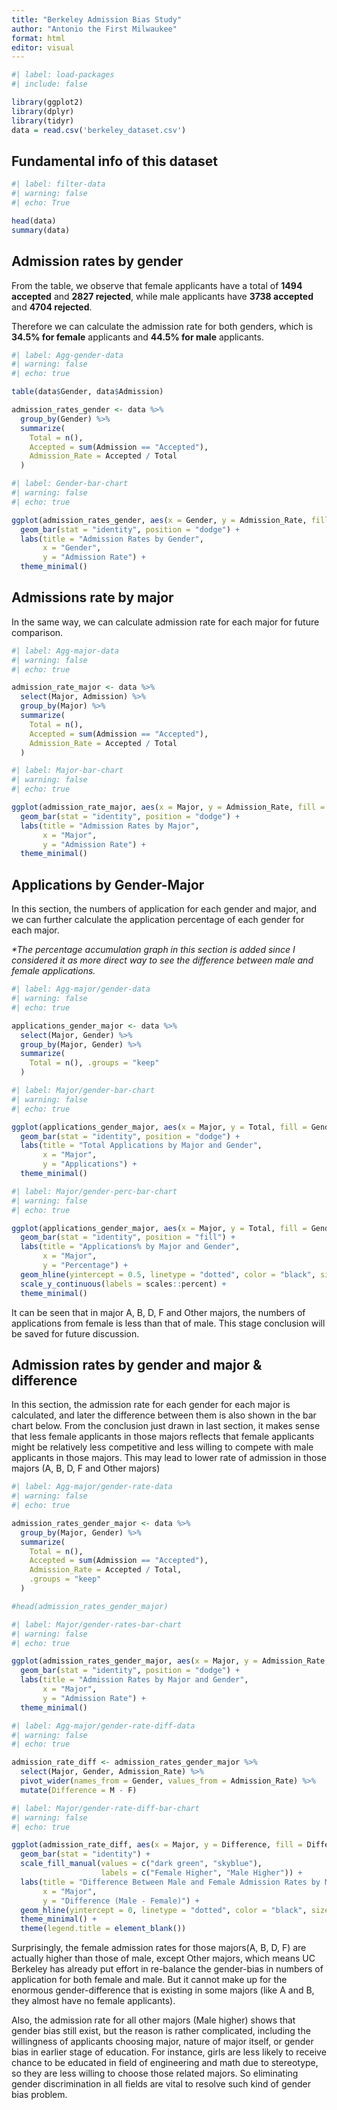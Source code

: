 ---
title: "Berkeley Admission Bias Study"
author: "Antonio the First Milwaukee"
format: html
editor: visual
---

```{r}
#| label: load-packages
#| include: false

library(ggplot2)
library(dplyr)
library(tidyr)
data = read.csv('berkeley_dataset.csv')
```

## Fundamental info of this dataset

```{r}
#| label: filter-data
#| warning: false
#| echo: True

head(data)
summary(data)
```

## Admission rates by gender

From the table, we observe that female applicants have a total of **1494 accepted** and **2827 rejected**, while male applicants have **3738 accepted** and **4704 rejected**.

Therefore we can calculate the admission rate for both genders, which is **34.5% for female** applicants and **44.5% for male** applicants.

```{r}
#| label: Agg-gender-data
#| warning: false
#| echo: true

table(data$Gender, data$Admission)

admission_rates_gender <- data %>%
  group_by(Gender) %>%
  summarize(
    Total = n(),
    Accepted = sum(Admission == "Accepted"),
    Admission_Rate = Accepted / Total
  )
```

```{r}
#| label: Gender-bar-chart
#| warning: false
#| echo: true

ggplot(admission_rates_gender, aes(x = Gender, y = Admission_Rate, fill = Gender)) +
  geom_bar(stat = "identity", position = "dodge") +
  labs(title = "Admission Rates by Gender", 
       x = "Gender", 
       y = "Admission Rate") +
  theme_minimal() 
```

## Admissions rate by major

In the same way, we can calculate admission rate for each major for future comparison.

```{r}
#| label: Agg-major-data
#| warning: false
#| echo: true

admission_rate_major <- data %>%
  select(Major, Admission) %>%
  group_by(Major) %>%
  summarize(
    Total = n(),
    Accepted = sum(Admission == "Accepted"),
    Admission_Rate = Accepted / Total
  )
```

```{r}
#| label: Major-bar-chart
#| warning: false
#| echo: true

ggplot(admission_rate_major, aes(x = Major, y = Admission_Rate, fill = Major)) +
  geom_bar(stat = "identity", position = "dodge") +
  labs(title = "Admission Rates by Major", 
       x = "Major", 
       y = "Admission Rate") +
  theme_minimal()
```

## Applications by Gender-Major

In this section, the numbers of application for each gender and major, and we can further calculate the application percentage of each gender for each major.

*\*The percentage accumulation graph in this section is added since I considered it as more direct way to see the difference between male and female applications.*

```{r}
#| label: Agg-major/gender-data
#| warning: false
#| echo: true

applications_gender_major <- data %>%
  select(Major, Gender) %>%
  group_by(Major, Gender) %>%
  summarize(
    Total = n(), .groups = "keep"
  )
```

```{r}
#| label: Major/gender-bar-chart
#| warning: false
#| echo: true

ggplot(applications_gender_major, aes(x = Major, y = Total, fill = Gender)) +
  geom_bar(stat = "identity", position = "dodge") +
  labs(title = "Total Applications by Major and Gender", 
       x = "Major", 
       y = "Applications") +
  theme_minimal()

```

```{r}
#| label: Major/gender-perc-bar-chart
#| warning: false
#| echo: true

ggplot(applications_gender_major, aes(x = Major, y = Total, fill = Gender)) +
  geom_bar(stat = "identity", position = "fill") +  
  labs(title = "Applications% by Major and Gender",
       x = "Major",
       y = "Percentage") +
  geom_hline(yintercept = 0.5, linetype = "dotted", color = "black", size = 0.5) +
  scale_y_continuous(labels = scales::percent) + 
  theme_minimal()
```

It can be seen that in major A, B, D, F and Other majors, the numbers of applications from female is less than that of male. This stage conclusion will be saved for future discussion.

## Admission rates by gender and major & difference

In this section, the admission rate for each gender for each major is calculated, and later the difference between them is also shown in the bar chart below. From the conclusion just drawn in last section, it makes sense that less female applicants in those majors reflects that female applicants might be relatively less competitive and less willing to compete with male applicants in those majors. This may lead to lower rate of admission in those majors (A, B, D, F and Other majors)

```{r}
#| label: Agg-major/gender-rate-data
#| warning: false
#| echo: true

admission_rates_gender_major <- data %>%
  group_by(Major, Gender) %>%
  summarize(
    Total = n(),
    Accepted = sum(Admission == "Accepted"),
    Admission_Rate = Accepted / Total, 
    .groups = "keep"
  )

#head(admission_rates_gender_major)
```

```{r}
#| label: Major/gender-rates-bar-chart
#| warning: false
#| echo: true

ggplot(admission_rates_gender_major, aes(x = Major, y = Admission_Rate, fill = Gender)) +
  geom_bar(stat = "identity", position = "dodge") +
  labs(title = "Admission Rates by Major and Gender", 
       x = "Major", 
       y = "Admission Rate") +
  theme_minimal()
```

```{r}
#| label: Agg-major/gender-rate-diff-data
#| warning: false
#| echo: true

admission_rate_diff <- admission_rates_gender_major %>%
  select(Major, Gender, Admission_Rate) %>%
  pivot_wider(names_from = Gender, values_from = Admission_Rate) %>%
  mutate(Difference = M - F)
```

```{r}
#| label: Major/gender-rate-diff-bar-chart
#| warning: false
#| echo: true

ggplot(admission_rate_diff, aes(x = Major, y = Difference, fill = Difference > 0)) +
  geom_bar(stat = "identity") +
  scale_fill_manual(values = c("dark green", "skyblue"), 
                    labels = c("Female Higher", "Male Higher")) +  
  labs(title = "Difference Between Male and Female Admission Rates by Major",
       x = "Major", 
       y = "Difference (Male - Female)") +
  geom_hline(yintercept = 0, linetype = "dotted", color = "black", size = 0.5) +  
  theme_minimal() +
  theme(legend.title = element_blank())
```

Surprisingly, the female admission rates for those majors(A, B, D, F) are actually higher than those of male, except Other majors, which means UC Berkeley has already put effort in re-balance the gender-bias in numbers of application for both female and male. But it cannot make up for the enormous gender-difference that is existing in some majors (like A and B, they almost have no female applicants).

Also, the admission rate for all other majors (Male higher) shows that gender bias still exist, but the reason is rather complicated, including the willingness of applicants choosing major, nature of major itself, or gender bias in earlier stage of education. For instance, girls are less likely to receive chance to be educated in field of engineering and math due to stereotype, so they are less willing to choose those related majors. So eliminating gender discrimination in all fields are vital to resolve such kind of gender bias problem.
